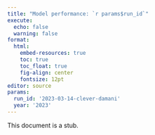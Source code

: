 ```yaml
---
title: "Model performance: `r params$run_id`"
execute:
  echo: false
  warning: false
format:
  html:
    embed-resources: true
    toc: true
    toc_float: true
    fig-align: center
    fontsize: 12pt
editor: source
params:
  run_id: '2023-03-14-clever-damani'
  year: '2023'
---
```


This document is a stub.
